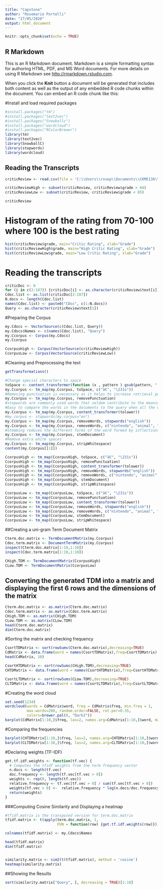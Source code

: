 ```yaml
---
title: "Capstone"
author: "Rosemarie Portelli"
date: "27/05/2020"
output: html_document
---
```


```r
knitr::opts_chunk$set(echo = TRUE)
```

## R Markdown

This is an R Markdown document. Markdown is a simple formatting syntax for authoring HTML, PDF, and MS Word documents. For more details on using R Markdown see <http://rmarkdown.rstudio.com>.

When you click the **Knit** button a document will be generated that includes both content as well as the output of any embedded R code chunks within the document. You can embed an R code chunk like this:

#Install and load required packages
```r
#install.packages("tm")
#install.packages("text2vec")
#install.packages("Snowballc")
#install.packages("wordcloud")
#install.packages("RColorBrewer")
library(tm)
library(text2vec)
library(SnowballC)
library(stopwords)
library(wordcloud)
```


## Reading the Transcripts
```r
criticReview <- read.csv(file = 'C:\\Users\\rosep\\Documents\\CKME136\\critic.csv', header = T, sep = ',')

criticReviewHigh <- subset(criticReview, criticReview$grade > 84)
criticReviewLow <- subset(criticReview, criticReview$grade < 85)

criticReview
```
# Histogram of the rating from 70-100 where 100 is the best rating
```r
hist(criticReview$grade, main="Critic Rating", xlab="Grade")
hist(criticReviewHigh$grade, main="High Critic Rating", xlab="Grade")
hist(criticReviewLow$grade, main="Low Critic Rating", xlab="Grade")
```


# Reading the transcripts
```r
criticDoc <- 0
for (i in c(2:107)) {criticDoc[i] <- as.character(criticReview$text[i])}
Cdoc.list <- as.list(criticDoc[2:107])
N.docs <- length(Cdoc.list)
names(Cdoc.list) <- paste0("CDoc", c(1:N.docs))
Query <- as.character(criticReview$text[1])
```

#Preparing the Corpus
```r
my.Cdocs <- VectorSource(c(Cdoc.list, Query))
my.Cdocs$Names <- c(names(Cdoc.list), "Query")
my.Ccorpus <- Corpus(my.Cdocs)
my.Ccorpus

CcorpusHigh <- Corpus(VectorSource(criticReviewHigh))
CcorpusLow <- Corpus(VectorSource(criticReviewLow))
```

#Cleaning and Preprocessing the text
```r
getTransformations()

#Change special characters to space
toSpace <- content_transformer(function (x , pattern ) gsub(pattern, " ", x))
my.Ccorpus <- tm_map(my.Ccorpus, toSpace, c("â€", "\231s"))
#Removing punctuation is necessary as it helps to increase retrieval performance
my.Ccorpus <- tm_map(my.Ccorpus, removePunctuation)
#stopwords are commonly used words that seldom contribute to the meaning of the sentence. They can interfere with the precision and recall
#Easy to compare the words in the documents to the query when all the words have been transformed to lower case
my.Ccorpus <- tm_map(my.Ccorpus, content_transformer(tolower))
#my.corpus <- stopwords(my.corpus="en")
my.Ccorpus <- tm_map(my.Ccorpus, removeWords, stopwords("english"))
my.Ccorpus <- tm_map(my.Ccorpus, removeWords, c("nintendo", "animal", "crossing", "new", "horizons", "horizon", "switch"))
#Stemming reduces the different forms of the word formed by inflections and derivation to a common stem
my.Ccorpus <- tm_map(my.Ccorpus, stemDocument)
#Remove extra white spaces
my.Ccorpus <- tm_map(my.Ccorpus, stripWhitespace)
content(my.Ccorpus[[1]])

CcorpusHigh <- tm_map(CcorpusHigh, toSpace, c("â€", "\231s"))
CcorpusHigh <- tm_map(CcorpusHigh, removePunctuation)
CcorpusHigh <- tm_map(CcorpusHigh, content_transformer(tolower))
CcorpusHigh <- tm_map(CcorpusHigh, removeWords, stopwords("english"))
CcorpusHigh <- tm_map(CcorpusHigh, removeWords, c("nintendo", "animal", "crossing", "new", "horizons", "horizon", "switch"))
CcorpusHigh <- tm_map(CcorpusHigh, stemDocument)
CcorpusHigh <- tm_map(CcorpusHigh, stripWhitespace)

CcorpusLow <- tm_map(CcorpusLow, toSpace, c("â€", "\231s"))
CcorpusLow <- tm_map(CcorpusLow, removePunctuation)
CcorpusLow <- tm_map(CcorpusLow, content_transformer(tolower))
CcorpusLow <- tm_map(CcorpusLow, removeWords, stopwords("english"))
CcorpusLow <- tm_map(CcorpusLow, removeWords, c("nintendo", "animal", "crossing", "new", "horizons", "horizon", "switch"))
CcorpusLow <- tm_map(CcorpusLow, stemDocument)
CcorpusLow <- tm_map(CcorpusLow, stripWhitespace)
```

##Creating a uni-gram Term Document Matrix
```r
Cterm.doc.matrix <- TermDocumentMatrix(my.Ccorpus)
Cdoc.term.matrix <- DocumentTermMatrix(my.Ccorpus)
inspect(Cterm.doc.matrix[1:10,1:10])
inspect(Cdoc.term.matrix[1:10,1:10])

CHigh.TDM <- TermDocumentMatrix(CcorpusHigh)
CLow.TDM <- TermDocumentMatrix(CcorpusLow)
```

## Converting the generated TDM into a matrix and displaying the first 6 rows and the dimensions of the matrix
```r
Cterm.doc.matrix <- as.matrix(Cterm.doc.matrix)
Cdoc.term.matrix <- as.matrix(Cdoc.term.matrix)
CHigh.TDM <- as.matrix(CHigh.TDM)
CLow.TDM <- as.matrix(CLow.TDM)
head(Cterm.doc.matrix)
dim(Cterm.doc.matrix)

```

#Sorting the matrix and checking frequency
```r
CsortTDMatrix <- sort(rowSums(Cterm.doc.matrix),decreasing=TRUE)
CdMatrix <- data.frame(word = names(CsortTDMatrix),freq=CsortTDMatrix)
head(CdMatrix, 10)

CsortHTDMatrix <- sort(rowSums(CHigh.TDM),decreasing=TRUE)
CHTDMatrix <- data.frame(word = names(CsortHTDMatrix),freq=CsortHTDMatrix)

CsortLTDMatrix <- sort(rowSums(CLow.TDM),decreasing=TRUE)
CLTDMatrix <- data.frame(word = names(CsortLTDMatrix),freq=CsortLTDMatrix)
```

#Creating the word cloud
```r
set.seed(1234)
wordcloud(words = CdMatrix$word, freq = CdMatrix$freq, min.freq = 1,
          max.words=200, random.order=FALSE, rot.per=0.35, 
          colors=brewer.pal(8, "Dark2"))
barplot(CdMatrix[1:10,]$freq, las=2, names.arg=CdMatrix[1:10,]$word, main="Commonly occurring words")
```

#Comparing the frequencies 
```r
barplot(CHTDMatrix[1:10,]$freq, las=2, names.arg=CHTDMatrix[1:10,]$word, main="Commonly occurring words in High Grade")
barplot(CLTDMatrix[1:10,]$freq, las=2, names.arg=CLTDMatrix[1:10,]$word, main="Commonly occurring words in Low Grade")
```


#Declaring weights (TF-IDF)
```r
get.tf.idf.weights <- function(tf.vec) {
  # Computes the tfidf weights from the term frequency vector
  n.docs <- length(tf.vec)
  doc.frequency <- length(tf.vec[tf.vec > 0])
  weights <- rep(0, length(tf.vec))
  relative.frequency <- tf.vec[tf.vec > 0] / sum(tf.vec[tf.vec > 0])
  weights[tf.vec > 0] <-  relative.frequency * log(n.docs/doc.frequency)
  return(weights)
}
```



###Computing Cosine Similarity and Displaying a heatmap
```r
#tfidf.matrix is the transposed version for term.doc.matrix
tfidf.matrix <- t(apply(term.doc.matrix, 1,
                        FUN = function(row) {get.tf.idf.weights(row)})) #apply the functions against the rows

colnames(tfidf.matrix) <- my.Cdocs$Names

head(tfidf.matrix)
dim(tfidf.matrix)


similarity.matrix <- sim2(t(tfidf.matrix), method = 'cosine')
heatmap(similarity.matrix)
```


##Showing the Results
```r
sort(similarity.matrix["Query", ], decreasing = TRUE)[1:10]
```

